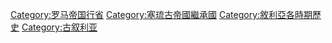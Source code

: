 [[Category:罗马帝国行省|Category:罗马帝国行省]]
[[Category:塞琉古帝國繼承國|Category:塞琉古帝國繼承國]]
[[Category:敘利亞各時期歷史|Category:敘利亞各時期歷史]]
[[Category:古叙利亚|Category:古叙利亚]]